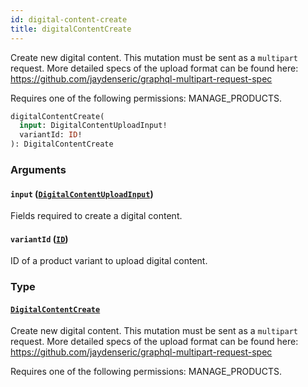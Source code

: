 ```yaml
---
id: digital-content-create
title: digitalContentCreate
---
```



Create new digital content. This mutation must be sent as a `multipart` request. More detailed specs of the upload format can be found here: https://github.com/jaydenseric/graphql-multipart-request-spec 

Requires one of the following permissions: MANAGE_PRODUCTS.

```graphql
digitalContentCreate(
  input: DigitalContentUploadInput!
  variantId: ID!
): DigitalContentCreate
```


### Arguments

#### `input` ([`DigitalContentUploadInput`](../../../developer/api-reference/inputs/digital-content-upload-input))

Fields required to create a digital content.


#### `variantId` ([`ID`](../../../developer/api-reference/scalars/id))

ID of a product variant to upload digital content.


### Type

#### [`DigitalContentCreate`](../../../developer/api-reference/objects/digital-content-create) 

Create new digital content. This mutation must be sent as a `multipart` request. More detailed specs of the upload format can be found here: https://github.com/jaydenseric/graphql-multipart-request-spec 

Requires one of the following permissions: MANAGE_PRODUCTS.




